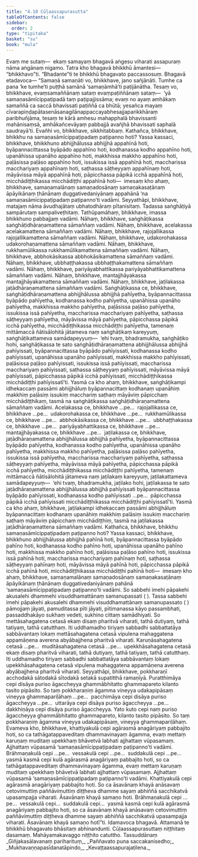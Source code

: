 ```yaml
---
title: "4.10 Cūḷaassapurasutta"
tableOfContents: false
sidebar:
  order: 2
type: "tipitaka"
basket: "su"
book: "mula"
---
```



<DynamicBreadcrumb />

<Division number="435" book="mula">

<Paragraph number="1428" book="mula">
Evaṃ me sutaṃ—  ekaṃ samayaṃ bhagavā aṅgesu viharati assapuraṃ nāma aṅgānaṃ nigamo. Tatra kho bhagavā bhikkhū āmantesi—  “bhikkhavo”ti. “Bhadante”ti te bhikkhū bhagavato paccassosuṃ. Bhagavā etadavoca—
</Paragraph>

<Paragraph number="1429" book="mula">
“Samaṇā samaṇāti vo, bhikkhave, jano sañjānāti. Tumhe ca pana ‘ke tumhe’ti puṭṭhā samānā ‘samaṇāmhā’ti paṭijānātha. Tesaṃ vo, bhikkhave, evaṃsamaññānaṃ sataṃ evaṃpaṭiññānaṃ sataṃ—  ‘yā samaṇasāmīcippaṭipadā taṃ paṭipajjissāma; evaṃ no ayaṃ amhākaṃ samaññā ca saccā bhavissati paṭiññā ca bhūtā; yesañca mayaṃ cīvarapiṇḍapātasenāsanagilānappaccayabhesajjaparikkhāraṃ paribhuñjāma, tesaṃ te kārā amhesu mahapphalā bhavissanti mahānisaṃsā, amhākañcevāyaṃ pabbajjā avañjhā bhavissati saphalā saudrayā’ti. Evañhi vo, bhikkhave, sikkhitabbaṃ.
</Paragraph>

</Division>
<Division number="436" book="mula">

<Paragraph number="1430" book="mula">
Kathañca, bhikkhave, bhikkhu na samaṇasāmīcippaṭipadaṃ paṭipanno hoti? Yassa kassaci, bhikkhave, bhikkhuno abhijjhālussa abhijjhā appahīnā hoti, byāpannacittassa byāpādo appahīno hoti, kodhanassa kodho appahīno hoti, upanāhissa upanāho appahīno hoti, makkhissa makkho appahīno hoti, paḷāsissa paḷāso appahīno hoti, issukissa issā appahīnā hoti, maccharissa macchariyaṃ appahīnaṃ hoti, saṭhassa sāṭheyyaṃ appahīnaṃ hoti, māyāvissa māyā appahīnā hoti, pāpicchassa pāpikā icchā appahīnā hoti, micchādiṭṭhikassa micchādiṭṭhi appahīnā hoti—  imesaṃ kho ahaṃ, bhikkhave, samaṇamalānaṃ samaṇadosānaṃ samaṇakasaṭānaṃ āpāyikānaṃ ṭhānānaṃ duggativedaniyānaṃ appahānā ‘na samaṇasāmīcippaṭipadaṃ paṭipanno’ti vadāmi. Seyyathāpi, bhikkhave, matajaṃ nāma āvudhajātaṃ ubhatodhāraṃ pītanisitaṃ. Tadassa saṅghāṭiyā sampārutaṃ sampaliveṭhitaṃ. Tathūpamāhaṃ, bhikkhave, imassa bhikkhuno pabbajjaṃ vadāmi.
</Paragraph>

</Division>
<Division number="437" book="mula">

<Paragraph number="1431" book="mula">
Nāhaṃ, bhikkhave, saṅghāṭikassa saṅghāṭidhāraṇamattena sāmaññaṃ vadāmi. Nāhaṃ, bhikkhave, acelakassa acelakamattena sāmaññaṃ vadāmi. Nāhaṃ, bhikkhave, rajojallikassa rajojallikamattena sāmaññaṃ vadāmi. Nāhaṃ, bhikkhave, udakorohakassa udakorohaṇamattena sāmaññaṃ vadāmi. Nāhaṃ, bhikkhave, rukkhamūlikassa rukkhamūlikamattena sāmaññaṃ vadāmi. Nāhaṃ, bhikkhave, abbhokāsikassa abbhokāsikamattena sāmaññaṃ vadāmi. Nāhaṃ, bhikkhave, ubbhaṭṭhakassa ubbhaṭṭhakamattena sāmaññaṃ vadāmi. Nāhaṃ, bhikkhave, pariyāyabhattikassa pariyāyabhattikamattena sāmaññaṃ vadāmi. Nāhaṃ, bhikkhave, mantajjhāyakassa mantajjhāyakamattena sāmaññaṃ vadāmi. Nāhaṃ, bhikkhave, jaṭilakassa jaṭādhāraṇamattena sāmaññaṃ vadāmi.
</Paragraph>

<Paragraph number="1432" book="mula">
Saṅghāṭikassa ce, bhikkhave, saṅghāṭidhāraṇamattena abhijjhālussa abhijjhā pahīyetha, byāpannacittassa byāpādo pahīyetha, kodhanassa kodho pahīyetha, upanāhissa upanāho pahīyetha, makkhissa makkho pahīyetha, paḷāsissa paḷāso pahīyetha, issukissa issā pahīyetha, maccharissa macchariyaṃ pahīyetha, saṭhassa sāṭheyyaṃ pahīyetha, māyāvissa māyā pahīyetha, pāpicchassa pāpikā icchā pahīyetha, micchādiṭṭhikassa micchādiṭṭhi pahīyetha, tamenaṃ mittāmaccā ñātisālohitā jātameva naṃ saṅghāṭikaṃ kareyyuṃ, saṅghāṭikattameva samādapeyyuṃ—  ‘ehi tvaṃ, bhadramukha, saṅghāṭiko hohi, saṅghāṭikassa te sato saṅghāṭidhāraṇamattena abhijjhālussa abhijjhā pahīyissati, byāpannacittassa byāpādo pahīyissati, kodhanassa kodho pahīyissati, upanāhissa upanāho pahīyissati, makkhissa makkho pahīyissati, paḷāsissa paḷāso pahīyissati, issukissa issā pahīyissati, maccharissa macchariyaṃ pahīyissati, saṭhassa sāṭheyyaṃ pahīyissati, māyāvissa māyā pahīyissati, pāpicchassa pāpikā icchā pahīyissati, micchādiṭṭhikassa micchādiṭṭhi pahīyissatī’ti. Yasmā ca kho ahaṃ, bhikkhave, saṅghāṭikampi idhekaccaṃ passāmi abhijjhāluṃ byāpannacittaṃ kodhanaṃ upanāhiṃ makkhiṃ paḷāsiṃ issukiṃ macchariṃ saṭhaṃ māyāviṃ pāpicchaṃ micchādiṭṭhikaṃ, tasmā na saṅghāṭikassa saṅghāṭidhāraṇamattena sāmaññaṃ vadāmi.
</Paragraph>

<Paragraph number="1433" book="mula">
Acelakassa ce, bhikkhave …pe…  rajojallikassa ce, bhikkhave …pe…  udakorohakassa ce, bhikkhave …pe…  rukkhamūlikassa ce, bhikkhave …pe…  abbhokāsikassa ce, bhikkhave …pe…  ubbhaṭṭhakassa ce, bhikkhave …pe…  pariyāyabhattikassa ce, bhikkhave …pe…  mantajjhāyakassa ce, bhikkhave …pe…  jaṭilakassa ce, bhikkhave, jaṭādhāraṇamattena abhijjhālussa abhijjhā pahīyetha, byāpannacittassa byāpādo pahīyetha, kodhanassa kodho pahīyetha, upanāhissa upanāho pahīyetha, makkhissa makkho pahīyetha, paḷāsissa paḷāso pahīyetha, issukissa issā pahīyetha, maccharissa macchariyaṃ pahīyetha, saṭhassa sāṭheyyaṃ pahīyetha, māyāvissa māyā pahīyetha, pāpicchassa pāpikā icchā pahīyetha, micchādiṭṭhikassa micchādiṭṭhi pahīyetha, tamenaṃ mittāmaccā ñātisālohitā jātameva naṃ jaṭilakaṃ kareyyuṃ, jaṭilakattameva samādapeyyuṃ—  ‘ehi tvaṃ, bhadramukha, jaṭilako hohi, jaṭilakassa te sato jaṭādhāraṇamattena abhijjhālussa abhijjhā pahīyissati byāpannacittassa byāpādo pahīyissati, kodhanassa kodho pahīyissati …pe…  pāpicchassa pāpikā icchā pahīyissati micchādiṭṭhikassa micchādiṭṭhi pahīyissatī’ti. Yasmā ca kho ahaṃ, bhikkhave, jaṭilakampi idhekaccaṃ passāmi abhijjhāluṃ byāpannacittaṃ kodhanaṃ upanāhiṃ makkhiṃ palāsiṃ issukiṃ macchariṃ saṭhaṃ māyāviṃ pāpicchaṃ micchādiṭṭhiṃ, tasmā na jaṭilakassa jaṭādhāraṇamattena sāmaññaṃ vadāmi.
</Paragraph>

</Division>
<Division number="438" book="mula">

<Paragraph number="1434" book="mula">
Kathañca, bhikkhave, bhikkhu samaṇasāmīcippaṭipadaṃ paṭipanno hoti? Yassa kassaci, bhikkhave, bhikkhuno abhijjhālussa abhijjhā pahīnā hoti, byāpannacittassa byāpādo pahīno hoti, kodhanassa kodho pahīno hoti, upanāhissa upanāho pahīno hoti, makkhissa makkho pahīno hoti, paḷāsissa paḷāso pahīno hoti, issukissa issā pahīnā hoti, maccharissa macchariyaṃ pahīnaṃ hoti, saṭhassa sāṭheyyaṃ pahīnaṃ hoti, māyāvissa māyā pahīnā hoti, pāpicchassa pāpikā icchā pahīnā hoti, micchādiṭṭhikassa micchādiṭṭhi pahīnā hoti—  imesaṃ kho ahaṃ, bhikkhave, samaṇamalānaṃ samaṇadosānaṃ samaṇakasaṭānaṃ āpāyikānaṃ ṭhānānaṃ duggativedaniyānaṃ pahānā ‘samaṇasāmīcippaṭipadaṃ paṭipanno’ti vadāmi. So sabbehi imehi pāpakehi akusalehi dhammehi visuddhamattānaṃ samanupassati ( ). Tassa sabbehi imehi pāpakehi akusalehi dhammehi visuddhamattānaṃ samanupassato ( ) pāmojjaṃ jāyati, pamuditassa pīti jāyati, pītimanassa kāyo passambhati, passaddhakāyo sukhaṃ vedeti, sukhino cittaṃ samādhiyati.
</Paragraph>

<Paragraph number="1435" book="mula">
So mettāsahagatena cetasā ekaṃ disaṃ pharitvā viharati, tathā dutiyaṃ, tathā tatiyaṃ, tathā catutthaṃ. Iti uddhamadho tiriyaṃ sabbadhi sabbattatāya sabbāvantaṃ lokaṃ mettāsahagatena cetasā vipulena mahaggatena appamāṇena averena abyābajjhena pharitvā viharati. Karuṇāsahagatena cetasā …pe…  muditāsahagatena cetasā …pe…  upekkhāsahagatena cetasā ekaṃ disaṃ pharitvā viharati, tathā dutiyaṃ, tathā tatiyaṃ, tathā catutthaṃ. Iti uddhamadho tiriyaṃ sabbadhi sabbattatāya sabbāvantaṃ lokaṃ upekkhāsahagatena cetasā vipulena mahaggatena appamāṇena averena abyābajjhena pharitvā viharati. Seyyathāpi, bhikkhave, pokkharaṇī acchodakā sātodakā sītodakā setakā supatitthā ramaṇīyā. Puratthimāya cepi disāya puriso āgaccheyya ghammābhitatto ghammapareto kilanto tasito pipāsito. So taṃ pokkharaṇiṃ āgamma vineyya udakapipāsaṃ vineyya ghammapariḷāhaṃ …pe…  pacchimāya cepi disāya puriso āgaccheyya …pe…  uttarāya cepi disāya puriso āgaccheyya …pe…  dakkhiṇāya cepi disāya puriso āgaccheyya. Yato kuto cepi naṃ puriso āgaccheyya ghammābhitatto ghammapareto, kilanto tasito pipāsito. So taṃ pokkharaṇiṃ āgamma vineyya udakapipāsaṃ, vineyya ghammapariḷāhaṃ. Evameva kho, bhikkhave, khattiyakulā cepi agārasmā anagāriyaṃ pabbajito hoti, so ca tathāgatappaveditaṃ dhammavinayaṃ āgamma, evaṃ mettaṃ karuṇaṃ muditaṃ upekkhaṃ bhāvetvā labhati ajjhattaṃ vūpasamaṃ. Ajjhattaṃ vūpasamā ‘samaṇasāmīcippaṭipadaṃ paṭipanno’ti vadāmi. Brāhmaṇakulā cepi …pe…  vessakulā cepi …pe…  suddakulā cepi …pe…  yasmā kasmā cepi kulā agārasmā anagāriyaṃ pabbajito hoti, so ca tathāgatappaveditaṃ dhammavinayaṃ āgamma, evaṃ mettaṃ karuṇaṃ muditaṃ upekkhaṃ bhāvetvā labhati ajjhattaṃ vūpasamaṃ. Ajjhattaṃ vūpasamā ‘samaṇasāmīcippaṭipadaṃ paṭipanno’ti vadāmi.
</Paragraph>

<Paragraph number="1436" book="mula">
Khattiyakulā cepi agārasmā anagāriyaṃ pabbajito hoti. So ca āsavānaṃ khayā anāsavaṃ cetovimuttiṃ paññāvimuttiṃ diṭṭheva dhamme sayaṃ abhiññā sacchikatvā upasampajja viharati. Āsavānaṃ khayā samaṇo hoti. Brāhmaṇakulā cepi …pe…  vessakulā cepi…  suddakulā cepi…  yasmā kasmā cepi kulā agārasmā anagāriyaṃ pabbajito hoti, so ca āsavānaṃ khayā anāsavaṃ cetovimuttiṃ paññāvimuttiṃ diṭṭheva dhamme sayaṃ abhiññā sacchikatvā upasampajja viharati. Āsavānaṃ khayā samaṇo hotī”ti.
</Paragraph>

<Paragraph number="1437" book="mula">
Idamavoca bhagavā. Attamanā te bhikkhū bhagavato bhāsitaṃ abhinandunti.

</Paragraph>
</Division>

<Paragraph number="1438" type="center" book="mula">
Cūḷaassapurasuttaṃ niṭṭhitaṃ dasamaṃ.



</Paragraph>

<Paragraph number="1439" type="center" book="mula">
Mahāyamakavaggo niṭṭhito catuttho.



</Paragraph>

<Paragraph number="1440" type="center" book="mula">
Tassuddānaṃ


</Paragraph>

<Paragraph number="1441" type="verses" book="mula">
_Giñjakasālavanaṃ pariharituṃ,_  
_Paññavato puna saccakanisedho;_  
_Mukhavaṇṇapasīdanatāpindo,_  
_Kevaṭṭaassapurajaṭilena._
</Paragraph>